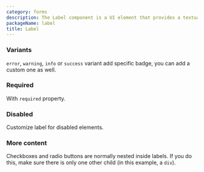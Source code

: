 ```yaml
---
category: forms
description: The Label component is a UI element that provides a textual description or identifier for a corresponding form element, such as an input field, checkbox, or radio button. It enhances accessibility and usability by clearly indicating the purpose of the associated form element, ensuring users understand what information is required or what action is to be taken.
packageName: label
title: Label
---
```


### Variants

`error`, `warning`, `info` or `success` variant add specific badge, you can add a custom one as well.

<div data-playground="variants.tsx" data-component="Label"></div>

### Required

With `required` property.

<div data-playground="required.tsx" data-component="Label"></div>

### Disabled

Customize label for disabled elements.

<div data-playground="disabled.tsx" data-component="Label"></div>

### More content

Checkboxes and radio buttons are normally nested inside labels. If you do this, make sure there is only one other child (in this example, a `div`).

<div data-playground="example.tsx" data-component="Label"></div>
